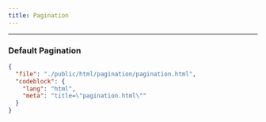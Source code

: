```yaml
---
title: Pagination
---
```


---


### Default Pagination

<CodePreviewer src="/html/pagination/pagination.html" />

```json doc-gen:file
{
  "file": "./public/html/pagination/pagination.html",
  "codeblock": {
    "lang": "html",
    "meta": "title=\"pagination.html\""
  }
}
```
